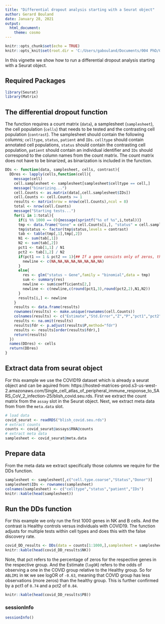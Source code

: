 ```yaml
---
title: "Differential dropout analysis starting with a Seurat object"
author: Gerard Bouland
date: January 28, 2021
output: 
  html_document:
    theme: cosmo
---
```


```r
knitr::opts_chunk$set(echo = TRUE)
knitr::opts_knit$set(root.dir = 'C:/Users/gabouland/Documents/004 PhD/000Data/SingleCell/Covid19')
```

In this vignette we show how to run a differential dropout analysis starting with a Seurat object.

## Required Packages

```r
library(Seurat)
library(Matrix)
```

## The differential dropout function

The function requires a count matrix (`data`), a samplesheet (`samplesheet`), the cell population (`cells`) that needs to be tested and the contrasting cell population (`contrast`). The samplesheet should contain the following columns; `celltype`, `status`, `patient` and `IDs`. `celltype` should contain annotated cell populations, `status` should contain the contrasting cell population, `patient` should contain an individual identifier and `IDs` should correspond to the column names from the count matrix. The count matrix does not have to be binarized, as binarization is included in the function. 

```r
DDs <- function(data, samplesheet, cells, contrast){
  DDres <- lapply(cells,function(cell){
    message(cell)
    cell.samplesheet <- samplesheet[samplesheet$celltype == cell,]
    message("binarizing...")
    cell.Counts <- as.matrix(data[,cell.samplesheet$IDs])
    cell.Counts <- cell.Counts >= 1
    results <- matrix(nrow = nrow(cell.Counts),ncol = 8)
    total <- nrow(cell.Counts)
    message("Starting tests...")
    for(i in 1:total){      
      if(i %% 1000 == 0){message(sprintf("%s of %s",i,total))}      
      tmp <- data.frame("Gene" = cell.Counts[i,], "status" = cell.samplesheet$status)
      tmp$status <- factor(tmp$status,levels = contrast)
      tab <- table(tmp[,1],tmp[,2])
      N1 <- sum(tab[,1])
      N2 <- sum(tab[,2])
      pct1 <- tab[1,1] / N1 
      pct2 <- tab[1,2] / N2
      if(pct1 == 1 & pct2 == 1){## If a gene consists only of zeros, that gene is skipped
        newline <- c(NA,NA,NA,NA,NA,NA,NA,NA) 
      }
      else{     
        res <- glm("status ~ Gene",family = "binomial",data = tmp)
        sum <- summary(res)
        newline <- sum$coefficients[2,]
        newline <- c(newline,c(round(pct1,3),round(pct2,2),N1,N2)) 
      }      
      results[i,] <- newline      
    }
    results <- data.frame(results)
    rownames(results) <- make.unique(rownames(cell.Counts))
    colnames(results) <- c("Estimate","Std.Error","Z","P","pct1","pct2","N1","N2")
    results <- na.omit(results)
    results$fdr <- p.adjust(results$P,method="fdr")
    results <- results[order(results$fdr),]
    return(results)
  })
  names(DDres) <- cells
  return(DDres)
}
```

## Extract data from seurat object

For this example we use the COVID19 dataset which is already a seurat object and can be aquired from: https://hosted-matrices-prod.s3-us-west-2.amazonaws.com/Single_cell_atlas_of_peripheral_immune_response_to_SARS_CoV_2_infection-25/blish_covid.seu.rds. First we extract the count matrix from the `assay` slot in the Seurat object. Next, we  extract meta data from from the `meta.data` slot.  

```r
# load data
covid_seurat <- readRDS("blish_covid.seu.rds")
# extract counts
counts <- covid_seurat@assays$RNA@counts
# extract meta data
samplesheet <- covid_seurat@meta.data
```

## Prepare data

From the meta data we extract specifically those columns we require for the DDs function. 

```r
samplesheet <- samplesheet[,c("cell.type.coarse","Status","Donor")]
samplesheet$IDs <- rownames(samplesheet)
colnames(samplesheet) <- c("celltype","status","patient","IDs")
knitr::kable(head(samplesheet))
```

## Run the DDs function

For this example we only run the first 1000 genes in NK and B cells. And the contrast is Healthy controls versus individuals with COVID19. The function adjusts for multiple tests within cell types and does this with the false discovery rate. 

```r
covid_DD_results <- DDs(data = counts[1:1000,],samplesheet = samplesheet, cells = c("NK","PB"), contrast =  c("Healthy","COVID"))
knitr::kable(head(covid_DD_results$NK))
```

Note, that pct refers to the percentage of zeros for the respective genes in the respective group. And the Estimate (`logOR`) refers to the odds of observing a one in the COVID group relative to the Healthy group. So for `ABLIM1` in `NK` we see logOR of `-0.63`, meaning that COVID group has less observations (more zeros) than the healthy group. This is further confirmed by a pct1 of `0.74` and a pct2 of `0.84`.

```r
knitr::kable(head(covid_DD_results$PB))
```

### sessionInfo

```r
sessionInfo()
```
